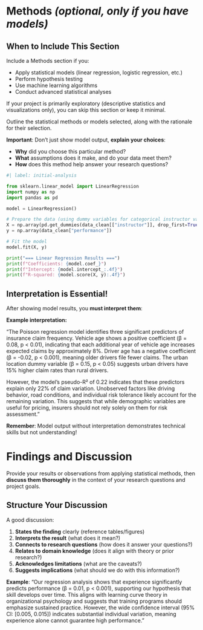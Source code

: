 # Methods *(optional, only if you have models)*

::: {.callout-note}
## When to Include This Section

Include a Methods section if you:

- Apply statistical models (linear regression, logistic regression, etc.)
- Perform hypothesis testing
- Use machine learning algorithms
- Conduct advanced statistical analyses

If your project is primarily exploratory (descriptive statistics and visualizations only), you can skip this section or keep it minimal.
:::

Outline the statistical methods or models selected, along with the rationale for their selection.

**Important**: Don't just show model output, **explain your choices**:

- **Why** did you choose this particular method?
- **What** assumptions does it make, and do your data meet them?
- **How** does this method help answer your research questions?

```python
#| label: initial-analysis

from sklearn.linear_model import LinearRegression
import numpy as np
import pandas as pd

model = LinearRegression()

# Prepare the data (using dummy variables for categorical instructor variable)
X = np.array(pd.get_dummies(data_clean[["instructor"]], drop_first=True))
y = np.array(data_clean["performance"])

# Fit the model
model.fit(X, y)

print("=== Linear Regression Results ===")
print(f"Coefficients: {model.coef_}")
print(f"Intercept: {model.intercept_:.4f}")
print(f"R-squared: {model.score(X, y):.4f}")
```

::: {.callout-important}
## Interpretation is Essential!

After showing model results, you **must interpret them**:

**Example interpretation:**

"The Poisson regression model identifies three significant predictors of insurance claim frequency. Vehicle age shows a positive coefficient (β = 0.08, p < 0.01), indicating that each additional year of vehicle age increases expected claims by approximately 8%. Driver age has a negative coefficient (β = -0.02, p < 0.001), meaning older drivers file fewer claims. The urban location dummy variable (β = 0.15, p < 0.05) suggests urban drivers have 15% higher claim rates than rural drivers.

However, the model's pseudo-R² of 0.22 indicates that these predictors explain only 22% of claim variation. Unobserved factors like driving behavior, road conditions, and individual risk tolerance likely account for the remaining variation. This suggests that while demographic variables are useful for pricing, insurers should not rely solely on them for risk assessment."

**Remember**: Model output without interpretation demonstrates technical skills but not understanding!
:::

# Findings and Discussion

Provide your results or observations from applying statistical methods, then **discuss them thoroughly** in the context of your research questions and project goals.

::: {.callout-tip}
## Structure Your Discussion

A good discussion:

1. **States the finding** clearly (reference tables/figures)
2. **Interprets the result** (what does it mean?)
3. **Connects to research questions** (how does it answer your questions?)
4. **Relates to domain knowledge** (does it align with theory or prior research?)
5. **Acknowledges limitations** (what are the caveats?)
6. **Suggests implications** (what should we do with this information?)

**Example**: "Our regression analysis shows that experience significantly predicts performance (β = 0.01, p < 0.001), supporting our hypothesis that skill develops over time. This aligns with learning curve theory in organizational psychology and suggests that training programs should emphasize sustained practice. However, the wide confidence interval (95% CI: [0.005, 0.015]) indicates substantial individual variation, meaning experience alone cannot guarantee high performance."
:::